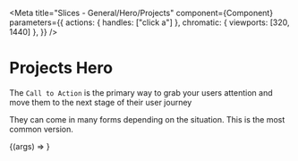 
<Meta
  title="Slices - General/Hero/Projects"
  component={Component}
  parameters={{
    actions: { handles: ["click a"] },
    chromatic: { viewports: [320, 1440] },
  }}
/>

# Projects Hero

The `Call to Action` is the primary way to grab your users attention and move them to the next stage of their user journey

They can come in many forms depending on the situation. This is the most common version.

<Preview withToolbar>
  <Story name="Projects" args={mocks}>
    {(args) => <Component {...args} />}
  </Story>
  <div />
</Preview>

<ArgsTable story="Projects" />
